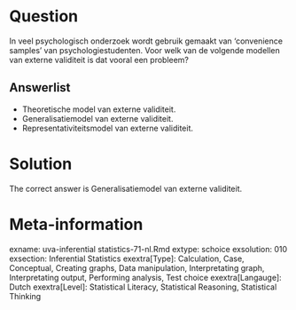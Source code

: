 Question
========

In veel psychologisch onderzoek wordt gebruik gemaakt van 'convenience samples' van psychologiestudenten. Voor welk van de volgende modellen van externe validiteit is dat vooral een probleem? 

Answerlist
----------
* Theoretische model van externe validiteit.
* Generalisatiemodel van externe validiteit.
* Representativiteitsmodel van externe validiteit.

Solution
========

The correct answer is  Generalisatiemodel van externe validiteit. 

Meta-information
================
exname: uva-inferential statistics-71-nl.Rmd 
extype: schoice 
exsolution: 010 
exsection: Inferential Statistics
exextra[Type]: Calculation, Case, Conceptual, Creating graphs, Data manipulation, Interpretating graph, Interpretating output, Performing analysis, Test choice 
exextra[Langauge]: Dutch 
exextra[Level]: Statistical Literacy, Statistical Reasoning, Statistical Thinking 

